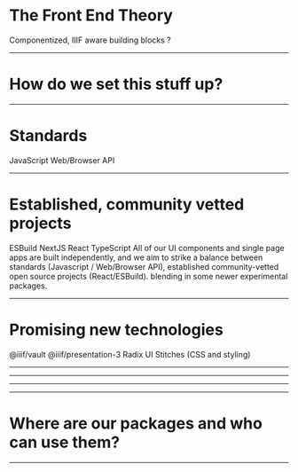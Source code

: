 <SlidePage next="page-2">
    
<Cover>

# The Front End Theory

Componentized, IIIF aware building blocks ?

</Cover>

---

# How do we set this stuff up?

---

# Standards

<Steps>
  <Step>JavaScript</Step>
  <Step>Web/Browser API</Step>
</Steps>

---

# Established, community vetted projects

<Steps>
  <Step>ESBuild</Step>
  <Step>NextJS</Step>
  <Step>React</Step>
  <Step>TypeScript</Step>
</Steps>

<SpeakerNotes>
  All of our UI components and single page apps are built independently, and we
  aim to strike a balance between standards (Javascript / Web/Browser API),
  established community-vetted open source projects (React/ESBuild). blending in
  some newer experimental packages.
</SpeakerNotes>

---

# Promising new technologies

<Steps>
  <Step>@iiif/vault</Step>
  <Step>@iiif/presentation-3</Step>
  <Step>Radix UI</Step>
  <Step>Stitches (CSS and styling)</Step>
</Steps>

---

<ReactTechStack />

---

<StyledTechStack />

---

<IIIFTechStack />

---

# Where are our packages and who can use them?

---

</SlidePage>
